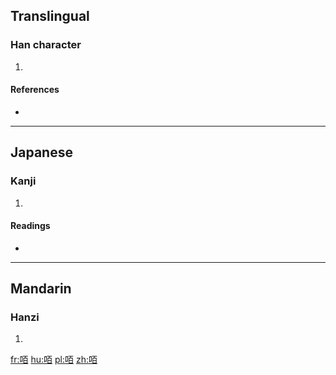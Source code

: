 ==Translingual==

===Han character===
{{Han char|rn=30|rad=口|as=06|sn=9|four=|canj=RMA|ids=⿰口百}}

# {{defn|Han|sort=口06}}

====References====
* {{Han ref|kx=0185.230|dkj=03526|dj=0405.210|hdz=10613.110|uh=549F|ud=21663}}

----

==Japanese==

===Kanji===
{{ja-kanji|grade=|rs=口06}}

# {{defn|lang=ja|sort=口06}}

====Readings====
* {{ja-readings|on=[[かく]] (kaku)|kun=}}

----

==Mandarin==

===Hanzi===
{{cmn-hanzi|pin=[[huò]] ([[huo4]]), [[chà]] ([[cha4]]), [[zhā]] ([[zha1]])|wg=huo<sup>4</sup>, ch'a<sup>4</sup>, cha<sup>1</sup>}}

# {{defn|lang=cmn|sort=口06}}

[[fr:咟]]
[[hu:咟]]
[[pl:咟]]
[[zh:咟]]